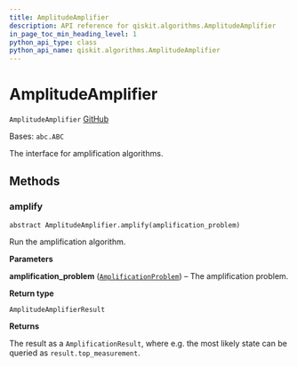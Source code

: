 ```yaml
---
title: AmplitudeAmplifier
description: API reference for qiskit.algorithms.AmplitudeAmplifier
in_page_toc_min_heading_level: 1
python_api_type: class
python_api_name: qiskit.algorithms.AmplitudeAmplifier
---
```


# AmplitudeAmplifier

<span id="qiskit.algorithms.AmplitudeAmplifier" />

`AmplitudeAmplifier` [GitHub](https://github.com/qiskit/qiskit/tree/stable/0.21/qiskit/algorithms/amplitude_amplifiers/amplitude_amplifier.py "view source code")

Bases: `abc.ABC`

The interface for amplification algorithms.

## Methods

### amplify

<span id="qiskit.algorithms.AmplitudeAmplifier.amplify" />

`abstract AmplitudeAmplifier.amplify(amplification_problem)`

Run the amplification algorithm.

**Parameters**

**amplification\_problem** ([`AmplificationProblem`](qiskit.algorithms.AmplificationProblem "qiskit.algorithms.amplitude_amplifiers.amplification_problem.AmplificationProblem")) – The amplification problem.

**Return type**

`AmplitudeAmplifierResult`

**Returns**

The result as a `AmplificationResult`, where e.g. the most likely state can be queried as `result.top_measurement`.

